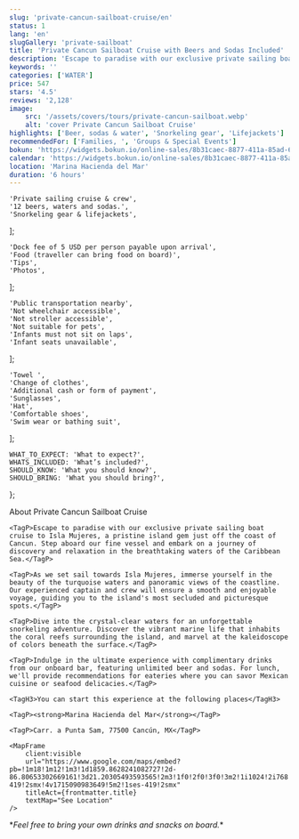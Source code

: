 ```yaml
---
slug: 'private-cancun-sailboat-cruise/en'
status: 1
lang: 'en'
slugGallery: 'private-sailboat'
title: 'Private Cancun Sailboat Cruise with Beers and Sodas Included'
description: 'Escape to paradise with our exclusive private sailing boat cruise to Isla Mujeres, a pristine island gem just off the coast of Cancun.'
keywords: ''
categories: ['WATER']
price: 547
stars: '4.5'
reviews: '2,128'
image:
    src: '/assets/covers/tours/private-cancun-sailboat.webp'
    alt: 'cover Private Cancun Sailboat Cruise'
highlights: ['Beer, sodas & water', 'Snorkeling gear', 'Lifejackets']
recommendedFor: ['Families, ', 'Groups & Special Events']
bokun: 'https://widgets.bokun.io/online-sales/8b31caec-8877-411a-85ad-682828170619/experience/866346?partialView=1'
calendar: 'https://widgets.bokun.io/online-sales/8b31caec-8877-411a-85ad-682828170619/experience-calendar/866346'
location: 'Marina Hacienda del Mar'
duration: '6 hours'
---
```



    'Private sailing cruise & crew',
    '12 beers, waters and sodas.',
    'Snorkeling gear & lifejackets',
];

    'Dock fee of 5 USD per person payable upon arrival',
    'Food (traveller can bring food on board)',
    'Tips',
    'Photos',
];

    'Public transportation nearby',
    'Not wheelchair accessible',
    'Not stroller accessible',
    'Not suitable for pets',
    'Infants must not sit on laps',
    'Infant seats unavailable',
];

    'Towel ',
    'Change of clothes',
    'Additional cash or form of payment',
    'Sunglasses',
    'Hat',
    'Comfortable shoes',
    'Swim wear or bathing suit',
];

    WHAT_TO_EXPECT: 'What to expect?',
    WHATS_INCLUDED: 'What’s included?',
    SHOULD_KNOW: 'What you should know?',
    SHOULD_BRING: 'What you should bring?',
};

<Accordion client:visible title={titles.WHAT_TO_EXPECT} idHash="whatToExpect">
    <TagH2>About Private Cancun Sailboat Cruise</TagH2>

    <TagP>Escape to paradise with our exclusive private sailing boat cruise to Isla Mujeres, a pristine island gem just off the coast of Cancun. Step aboard our fine vessel and embark on a journey of discovery and relaxation in the breathtaking waters of the Caribbean Sea.</TagP>

    <TagP>As we set sail towards Isla Mujeres, immerse yourself in the beauty of the turquoise waters and panoramic views of the coastline. Our experienced captain and crew will ensure a smooth and enjoyable voyage, guiding you to the island's most secluded and picturesque spots.</TagP>

    <TagP>Dive into the crystal-clear waters for an unforgettable snorkeling adventure. Discover the vibrant marine life that inhabits the coral reefs surrounding the island, and marvel at the kaleidoscope of colors beneath the surface.</TagP>

    <TagP>Indulge in the ultimate experience with complimentary drinks from our onboard bar, featuring unlimited beer and sodas. For lunch, we'll provide recommendations for eateries where you can savor Mexican cuisine or seafood delicacies.</TagP>

    <TagH3>You can start this experience at the following places</TagH3>

    <TagP><strong>Marina Hacienda del Mar</strong></TagP>

    <TagP>Carr. a Punta Sam, 77500 Cancún, MX</TagP>

    <MapFrame
        client:visible
        url="https://www.google.com/maps/embed?pb=!1m18!1m12!1m3!1d1859.8628241082727!2d-86.80653302669161!3d21.20305493593565!2m3!1f0!2f0!3f0!3m2!1i1024!2i768!4f13.1!3m3!1m2!1s0x8f4c2e674cb12901%3A0xd18c7289600ab941!2sMarina%20Hacienda%20del%20Mar!5e0!3m2!1ses-419!2smx!4v1715090983649!5m2!1ses-419!2smx"
        titleAct={frontmatter.title}
        textMap="See Location"
    />
</Accordion>

<Accordion client:visible title={titles.WHATS_INCLUDED} idHash="whatsIncluded">
    <Inclusions includes={includes} notIncludes={notIncludes} />
</Accordion>

<Accordion client:visible title={titles.SHOULD_KNOW} idHash="whatYouShouldKnow">
    <ShouldKnow shouldKnow={shouldKnow} />
</Accordion>

<Accordion client:visible title={titles.SHOULD_BRING} idHash="whatYouShouldBring">
    <ShouldBring shouldBring={shouldBring} />
    <p class="text-sm my-4 font-semibold">*<em>Feel free to bring your own drinks and snacks on board.</em>*</p>
</Accordion>